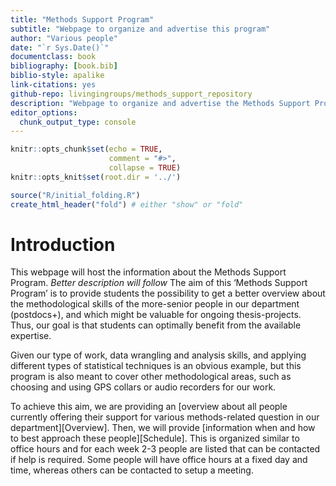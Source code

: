 ```yaml
---
title: "Methods Support Program"
subtitle: "Webpage to organize and advertise this program"
author: "Various people"
date: "`r Sys.Date()`"
documentclass: book
bibliography: [book.bib]
biblio-style: apalike
link-citations: yes
github-repo: livingingroups/methods_support_repository
description: "Webpage to organize and advertise the Methods Support Program at the EAS department/MPI-AB"
editor_options: 
  chunk_output_type: console
---
```


```r
knitr::opts_chunk$set(echo = TRUE,
                      comment = "#>",
                      collapse = TRUE)
knitr::opts_knit$set(root.dir = '../')
```


```r
source("R/initial_folding.R")
create_html_header("fold") # either "show" or "fold"
```

# Introduction
This webpage will host the information about the Methods Support Program. *Better description will follow*
The aim of this 'Methods Support Program' is to provide students the possibility to get a better overview about the methodological skills of the more-senior people in our department (postdocs+), and which might be valuable for ongoing thesis-projects. Thus, our goal is that students can optimally benefit from the available expertise.

Given our type of work, data wrangling and analysis skills, and applying different types of statistical techniques is an obvious example, but this program is also meant to cover other methodological areas, such as choosing and using GPS collars or audio recorders for our work.

To achieve this aim, we are providing an [overview about all people currently offering their support for various methods-related question in our department][Overview]. Then, we will provide [information when and how to best approach these people][Schedule]. This is organized similar to office hours and for each week 2-3 people are listed that can be contacted if help is required. Some people will have office hours at a fixed day and time, whereas others can be contacted to setup a meeting.
